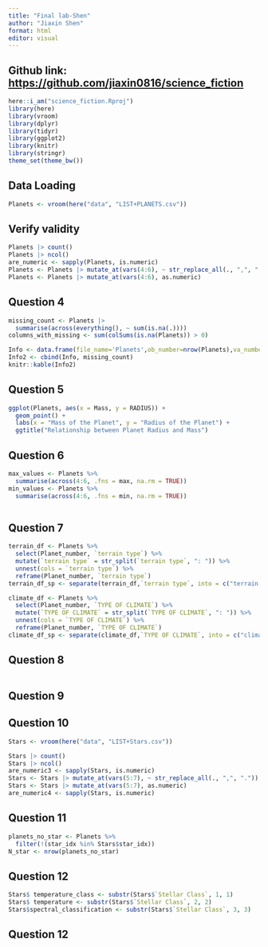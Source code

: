 ```yaml
---
title: "Final lab-Shen"
author: "Jiaxin Shen"
format: html
editor: visual
---
```


## Github link: <https://github.com/jiaxin0816/science_fiction>

```r
here::i_am("science_fiction.Rproj")
library(here)
library(vroom)
library(dplyr)
library(tidyr)
library(ggplot2)
library(knitr)
library(stringr)
theme_set(theme_bw())
```

## Data Loading

```r
Planets <- vroom(here("data", "LIST+PLANETS.csv"))
```

## Verify validity
```r
Planets |> count()
Planets |> ncol()
are_numeric <- sapply(Planets, is.numeric)
Planets <- Planets |> mutate_at(vars(4:6), ~ str_replace_all(., ",", "."))
Planets <- Planets |> mutate_at(vars(4:6), as.numeric)
```

## Question 4
```r
missing_count <- Planets |>
  summarise(across(everything(), ~ sum(is.na(.))))
columns_with_missing <- sum(colSums(is.na(Planets)) > 0)
```


```r
Info <- data.frame(file_name='Planets',ob_number=nrow(Planets),va_number=ncol(Planets),columns_with_missing)
Info2 <- cbind(Info, missing_count)
knitr::kable(Info2)
```

##  Question 5

```r
ggplot(Planets, aes(x = Mass, y = RADIUS)) +
  geom_point() +
  labs(x = "Mass of the Planet", y = "Radius of the Planet") +
  ggtitle("Relationship between Planet Radius and Mass")
```

## Question 6

```r
max_values <- Planets %>% 
  summarise(across(4:6, .fns = max, na.rm = TRUE))
min_values <- Planets %>% 
  summarise(across(4:6, .fns = min, na.rm = TRUE)) 

```


```r

```


## Question 7
```r
terrain_df <- Planets %>%
  select(Planet_number, `terrain type`) %>%
  mutate(`terrain type` = str_split(`terrain type`, ": ")) %>%
  unnest(cols = `terrain type`) %>%
  reframe(Planet_number, `terrain type`)
terrain_df_sp <- separate(terrain_df,`terrain type`, into = c("terrain type1", "terrain type2", "terrain type3","terrain type4","terrain type5","terrain type6","terrain type7","terrain type8","terrain type9","terrain type10","terrain type11"), sep = ":")
```

```r
climate_df <- Planets %>%
  select(Planet_number, `TYPE OF CLIMATE`) %>%
  mutate(`TYPE OF CLIMATE` = str_split(`TYPE OF CLIMATE`, ": ")) %>%
  unnest(cols = `TYPE OF CLIMATE`) %>%
  reframe(Planet_number, `TYPE OF CLIMATE`)
climate_df_sp <- separate(climate_df,`TYPE OF CLIMATE`, into = c("climate type1", "climate type2", "climate type3","climate type4","climate type5","climate type6","climate type7"), sep = ":")
```

## Question 8
```r

```

## Question 9


## Question 10

```r
Stars <- vroom(here("data", "LIST+Stars.csv"))
```

```r
Stars |> count()
Stars |> ncol()
are_numeric3 <- sapply(Stars, is.numeric)
Stars <- Stars |> mutate_at(vars(5:7), ~ str_replace_all(., ",", "."))
Stars <- Stars |> mutate_at(vars(5:7), as.numeric)
are_numeric4 <- sapply(Stars, is.numeric)
```

## Question 11
```r
planets_no_star <- Planets %>%
  filter(!(star_idx %in% Stars$star_idx))
N_star <- nrow(planets_no_star)
```

## Question 12
```r
Stars$ temperature_class <- substr(Stars$`Stellar Class`, 1, 1)
Stars$ temperature <- substr(Stars$`Stellar Class`, 2, 2)
Stars$spectral_classification <- substr(Stars$`Stellar Class`, 3, 3)
```

## Question 12
```r

```

